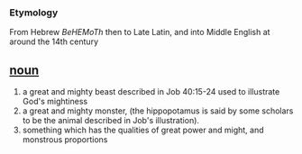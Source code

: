 === Etymology === 
From Hebrew ''BeHEMoTh'' then to Late Latin, and into Middle English at around the 14th century

== [[noun]] ==
# a great and mighty beast described in Job 40:15-24 used to illustrate God's mightiness 
# a great and mighty monster, (the hippopotamus is said by some scholars to be the animal described in Job's illustration).
# something which has the qualities of great power and might, and monstrous proportions